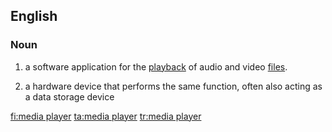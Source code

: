 ==English==
===Noun===
{{wikipedia}}
{{en-noun|head=[[media]] [[player]]}}
# {{context|computing|lang=en}} a software application for the [[playback]] of audio and video [[file]]s.
# {{context|computing|lang=en}} a hardware device that performs the same function, often also acting as a data storage device

[[fi:media player]]
[[ta:media player]]
[[tr:media player]]